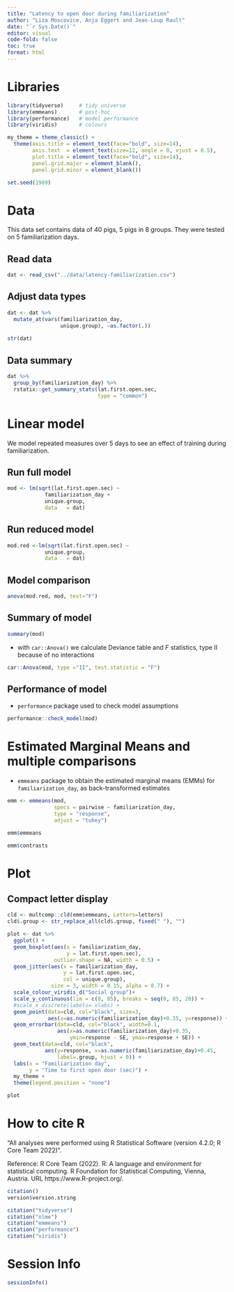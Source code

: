 ```yaml
---
title: "Latency to open door during familiarization"
author: "Liza Moscovice, Anja Eggert and Jean-Loup Rault"
date: "`r Sys.Date()`" 
editor: visual
code-fold: false
toc: true
format: html
---
```


# Libraries

```r
library(tidyverse)     # tidy universe
library(emmeans)       # post-hoc
library(performance)   # model performance
library(viridis)       # colours
```

```r
my_theme = theme_classic() +
  theme(axis.title = element_text(face="bold", size=14),
        axis.text  = element_text(size=12, angle = 0, vjust = 0.5),
        plot.title = element_text(face="bold", size=14),
        panel.grid.major = element_blank(),
        panel.grid.minor = element_blank())
```

```r
set.seed(1989)
```

# Data

This data set contains data of 40 pigs, 5 pigs in 8 groups. They were tested on 5 familiarization days.

## Read data

```r
dat <- read_csv("../data/latency-familiarization.csv")
```

## Adjust data types

```r
dat <- dat %>% 
  mutate_at(vars(familiarization_day,
                 unique.group), ~as.factor(.))
  
str(dat)
```

## Data summary

```r
dat %>%
  group_by(familiarization_day) %>% 
  rstatix::get_summary_stats(lat.first.open.sec, 
                             type = "common")
```

# Linear model

We model repeated measures over 5 days to see an effect of training during familiarization.

## Run full model

```r
mod <- lm(sqrt(lat.first.open.sec) ~ 
            familiarization_day +
            unique.group,
            data   = dat)
```

## Run reduced model

```r
mod.red <-lm(sqrt(lat.first.open.sec) ~ 
            unique.group,
            data   = dat)
```

## Model comparison

```r
anova(mod.red, mod, test="F")
```

## Summary of model

```r
summary(mod)
```

-   with `car::Anova()` we calculate Deviance table and $F$ statistics, type II because of no interactions

```r
car::Anova(mod, type ="II", test.statistic = "F")
```

## Performance of model

-   `performance` package used to check model assumptions

```r
performance::check_model(mod)
```

# Estimated Marginal Means and multiple comparisons

-   `emmeans` package to obtain the estimated marginal means (EMMs) for `familiarization_day`, as back-transformed estimates

```r
emm <- emmeans(mod, 
               specs = pairwise ~ familiarization_day,
               type = "response",
               adjust = "tukey")

emm$emmeans

emm$contrasts
```

# Plot

## Compact letter display

```r
cld <- multcomp::cld(emm$emmeans, Letters=letters) 
cld$.group <- str_replace_all(cld$.group, fixed(" "), "")
```

```r
plot <- dat %>%
  ggplot() +
  geom_boxplot(aes(x = familiarization_day, 
                   y = lat.first.open.sec), 
               outlier.shape = NA, width = 0.5) +
  geom_jitter(aes(x = familiarization_day, 
                  y = lat.first.open.sec, 
                  col = unique.group), 
              size = 3, width = 0.15, alpha = 0.7) +
  scale_colour_viridis_d("Social group")+
  scale_y_continuous(lim = c(0, 85), breaks = seq(0, 85, 20)) +
  #scale_x_discrete(labels= xlabs) +
  geom_point(data=cld, col="black", size=3,
             aes(x=as.numeric(familiarization_day)+0.35, y=response)) +
  geom_errorbar(data=cld, col="black", width=0.1,
                aes(x=as.numeric(familiarization_day)+0.35,
                    ymin=response - SE, ymax=response + SE)) +
  geom_text(data=cld, col="black",
            aes(y=response, x=as.numeric(familiarization_day)+0.45, 
                label=.group, hjust = 0)) +
  labs(x = "Familiarization day",
       y = "Time to first open door (sec)") +
  my_theme +
  theme(legend.position = "none")
```

```r
plot
```

# How to cite R

"All analyses were performed using R Statistical Software (version 4.2.0; R Core Team 2022)".

Reference: R Core Team (2022). R: A language and environment for statistical computing. R Foundation for Statistical Computing, Vienna, Austria. URL https://www.R-project.org/.

```r
citation()
version$version.string
```

```r
citation("tidyverse")
citation("nlme") 
citation("emmeans") 
citation("performance")
citation("viridis")
```

# Session Info

```r
sessionInfo()
```
